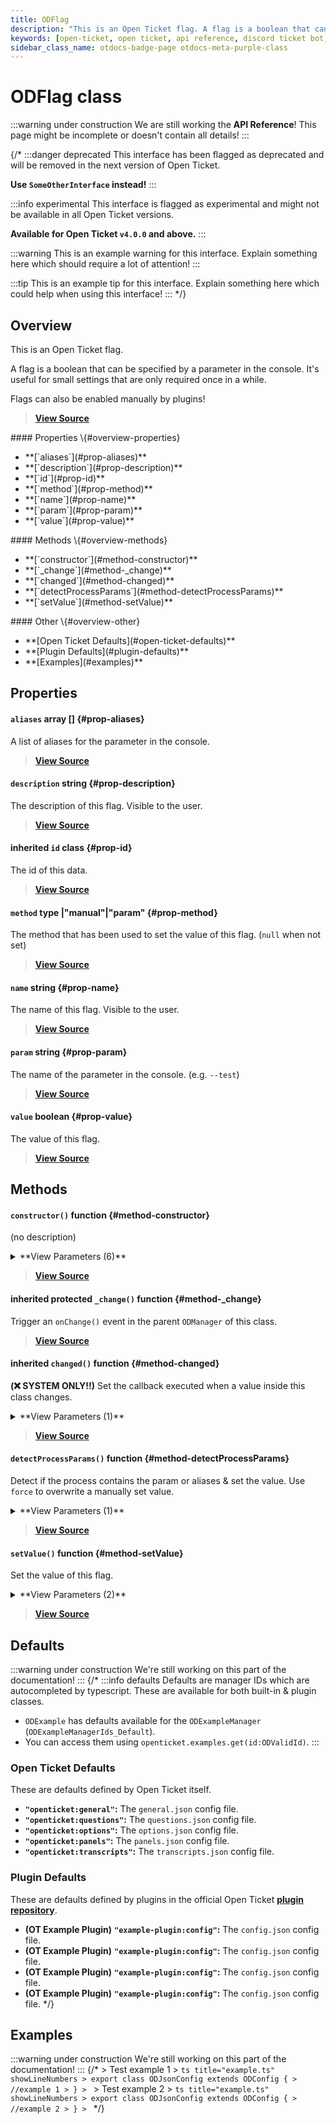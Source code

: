 ```yaml
---
title: ODFlag
description: "This is an Open Ticket flag. A flag is a boolean that can be specified by a parameter in the console."
keywords: [open-ticket, open ticket, api reference, discord ticket bot, class]
sidebar_class_name: otdocs-badge-page otdocs-meta-purple-class
---
```

<head>
    <link rel="apple-touch-icon" href="/img/logo_vertical.png"/>
</head>

# ODFlag <M color="purple">class</M>

:::warning under construction
We are still working the **API Reference**! This page might be incomplete or doesn't contain all details!
:::

{/*
:::danger deprecated
This interface has been flagged as deprecated and will be removed in the next version of Open Ticket.

**Use `SomeOtherInterface` instead!**
:::

:::info experimental
This interface is flagged as experimental and might not be available in all Open Ticket versions.

**Available for Open Ticket `v4.0.0` and above.**
:::

:::warning
This is an example warning for this interface. Explain something here which should require a lot of attention!
:::

:::tip
This is an example tip for this interface. Explain something here which could help when using this interface!
:::
*/}

## Overview
This is an Open Ticket flag.

A flag is a boolean that can be specified by a parameter in the console.
It's useful for small settings that are only required once in a while.

Flags can also be enabled manually by plugins!

> [**View Source**](https://otgithub.dj-dj.be/tree/main/src/core/api/modules/flag.ts#L15)

<FlexHorizontal>
<div style={{width:"30%"}} className="otdocs-flex-mobile-width">
    #### Properties \{#overview-properties}
    <ul>
        <li>**[`aliases`](#prop-aliases)**</li>
        <li>**[`description`](#prop-description)**</li>
        <li>**[`id`](#prop-id)**</li>
        <li>**[`method`](#prop-method)**</li>
        <li>**[`name`](#prop-name)**</li>
        <li>**[`param`](#prop-param)**</li>
        <li>**[`value`](#prop-value)**</li>
    </ul>
</div>
<div style={{width:"30%"}} className="otdocs-flex-mobile-width">
    #### Methods \{#overview-methods}
    <ul>
        <li>**[`constructor`](#method-constructor)**</li>
        <li>**[`_change`](#method-_change)**</li>
        <li>**[`changed`](#method-changed)**</li>
        <li>**[`detectProcessParams`](#method-detectProcessParams)**</li>
        <li>**[`setValue`](#method-setValue)**</li>
    </ul>
</div>
<div style={{width:"30%"}} className="otdocs-flex-mobile-width">
    #### Other \{#overview-other}
    <ul>
        <li>**[Open Ticket Defaults](#open-ticket-defaults)**</li>
        <li>**[Plugin Defaults](#plugin-defaults)**</li>
        <li>**[Examples](#examples)**</li>
    </ul>
</div>
</FlexHorizontal>

## Properties
<Divider></Divider>
#### `aliases` <M color="pink">array</M> <ApiBlock><ApiUrl url="js:string" label="string"/>[]</ApiBlock> \{#prop-aliases}
A list of aliases for the parameter in the console.

> [**View Source**](https://otgithub.dj-dj.be/tree/main/src/core/api/modules/flag.ts#L25)

<Divider></Divider>
#### `description` <M color="blue">string</M> <ApiBlock><ApiUrl url="js:string" label="string"/></ApiBlock> \{#prop-description}
The description of this flag. Visible to the user.

> [**View Source**](https://otgithub.dj-dj.be/tree/main/src/core/api/modules/flag.ts#L21)

<Divider></Divider>
#### <C color="purple">inherited</C> `id` <M color="purple">class</M> <ApiBlock><ApiUrl url="class:ODId" label="api.ODId"/></ApiBlock> \{#prop-id}
The id of this data.

> [**View Source**](https://otgithub.dj-dj.be/tree/main/src/core/api/modules/base.ts#L172)

<Divider></Divider>
#### `method` <M color="brown">type</M> <ApiBlock><ApiUrl url="js:null" label="null"/>|"manual"|"param"</ApiBlock> \{#prop-method}
The method that has been used to set the value of this flag. (`null` when not set)

> [**View Source**](https://otgithub.dj-dj.be/tree/main/src/core/api/modules/flag.ts#L17)

<Divider></Divider>
#### `name` <M color="blue">string</M> <ApiBlock><ApiUrl url="js:string" label="string"/></ApiBlock> \{#prop-name}
The name of this flag. Visible to the user.

> [**View Source**](https://otgithub.dj-dj.be/tree/main/src/core/api/modules/flag.ts#L19)

<Divider></Divider>
#### `param` <M color="blue">string</M> <ApiBlock><ApiUrl url="js:string" label="string"/></ApiBlock> \{#prop-param}
The name of the parameter in the console. (e.g. `--test`)

> [**View Source**](https://otgithub.dj-dj.be/tree/main/src/core/api/modules/flag.ts#L23)

<Divider></Divider>
#### `value` <M color="red">boolean</M> <ApiBlock><ApiUrl url="js:boolean" label="boolean"/></ApiBlock> \{#prop-value}
The value of this flag.

> [**View Source**](https://otgithub.dj-dj.be/tree/main/src/core/api/modules/flag.ts#L27)

<Divider></Divider>

## Methods
<Divider></Divider>
#### `constructor()` <M color="orange">function</M> <ApiBlock><ApiUrl url="class:ODFlag" label="api.ODFlag"/></ApiBlock> \{#method-constructor}
(no description)

<details>
<summary>**View Parameters (6)**</summary>
- **`id`:** <M color="brown">type</M> <ApiBlock><ApiUrl url="type:ODValidId" label="api.ODValidId"/></ApiBlock> - Parameter Description Lorem Ipsum.
- **`name`:** <M color="blue">string</M> <ApiBlock><ApiUrl url="js:string" label="string"/></ApiBlock> - Parameter Description Lorem Ipsum.
- **`description`:** <M color="blue">string</M> <ApiBlock><ApiUrl url="js:string" label="string"/></ApiBlock> - Parameter Description Lorem Ipsum.
- **`param`:** <M color="blue">string</M> <ApiBlock><ApiUrl url="js:string" label="string"/></ApiBlock> - Parameter Description Lorem Ipsum.
- **`aliases`:** <M color="pink">array</M> <ApiBlock><ApiUrl url="js:string" label="string"/>[]</ApiBlock> - Parameter Description Lorem Ipsum.
- **`initialValue`:** <M color="red">boolean</M> <ApiBlock><ApiUrl url="js:boolean" label="boolean"/></ApiBlock> - Parameter Description Lorem Ipsum.
</details>

> [**View Source**](https://otgithub.dj-dj.be/tree/main/src/core/api/modules/flag.ts#L29)

<Divider></Divider>
#### <C color="orange">inherited</C> <C color="orange">protected</C> `_change()` <M color="orange">function</M> <ApiBlock><ApiUrl url="js:void" label="void"/></ApiBlock> \{#method-_change}
Trigger an `onChange()` event in the parent `ODManager` of this class.



> [**View Source**](https://otgithub.dj-dj.be/tree/main/src/core/api/modules/base.ts#L108)

<Divider></Divider>
#### <C color="orange">inherited</C> `changed()` <M color="orange">function</M> <ApiBlock><ApiUrl url="js:void" label="void"/></ApiBlock> \{#method-changed}
**(❌ SYSTEM ONLY!!)** Set the callback executed when a value inside this class changes.

<details>
<summary>**View Parameters (1)**</summary>
- **`callback`:** <M color="brown">type</M> <ApiBlock><ApiUrl url="js:null" label="null"/>|(() => <ApiUrl url="js:void" label="void"/>)</ApiBlock> - Parameter Description Lorem Ipsum.
</details>

> [**View Source**](https://otgithub.dj-dj.be/tree/main/src/core/api/modules/base.ts#L119)

<Divider></Divider>
#### `detectProcessParams()` <M color="orange">function</M> <ApiBlock><ApiUrl url="js:void" label="void"/></ApiBlock> \{#method-detectProcessParams}
Detect if the process contains the param or aliases & set the value. Use `force` to overwrite a manually set value.

<details>
<summary>**View Parameters (1)**</summary>
- **`force`:** <M color="red">boolean</M> <ApiBlock><ApiUrl url="js:boolean" label="boolean"/></ApiBlock> - Parameter Description Lorem Ipsum.
</details>

> [**View Source**](https://otgithub.dj-dj.be/tree/main/src/core/api/modules/flag.ts#L44)

<Divider></Divider>
#### `setValue()` <M color="orange">function</M> <ApiBlock><ApiUrl url="js:void" label="void"/></ApiBlock> \{#method-setValue}
Set the value of this flag.

<details>
<summary>**View Parameters (2)**</summary>
- **`value`:** <M color="red">boolean</M> <ApiBlock><ApiUrl url="js:boolean" label="boolean"/></ApiBlock> - Parameter Description Lorem Ipsum.
- **`method`:** <M color="brown">type</M> <ApiBlock>"manual"|"param"</ApiBlock> - Parameter Description Lorem Ipsum.
</details>

> [**View Source**](https://otgithub.dj-dj.be/tree/main/src/core/api/modules/flag.ts#L39)

<Divider></Divider>

## Defaults
:::warning under construction
We're still working on this part of the documentation!
:::
{/*
:::info defaults
Defaults are manager IDs which are autocompleted by typescript. These are available for both built-in & plugin classes.
- `ODExample` has defaults available for the `ODExampleManager` (`ODExampleManagerIds_Default`).
- You can access them using `openticket.examples.get(id:ODValidId)`.
:::

### Open Ticket Defaults
These are defaults defined by Open Ticket itself.
- **`"openticket:general"`:** The `general.json` config file.
- **`"openticket:questions"`:** The `questions.json` config file.
- **`"openticket:options"`:** The `options.json` config file.
- **`"openticket:panels"`:** The `panels.json` config file.
- **`"openticket:transcripts"`:** The `transcripts.json` config file.

### Plugin Defaults
These are defaults defined by plugins in the official Open Ticket [**plugin repository**](https://odplugins.dj-dj.be/tree/main/open-ticket).
- <C color="blue">**(OT Example Plugin)**</C> **`"example-plugin:config"`:** The `config.json` config file.
- <C color="blue">**(OT Example Plugin)**</C> **`"example-plugin:config"`:** The `config.json` config file.
- <C color="blue">**(OT Example Plugin)**</C> **`"example-plugin:config"`:** The `config.json` config file.
- <C color="blue">**(OT Example Plugin)**</C> **`"example-plugin:config"`:** The `config.json` config file.
*/}

## Examples
:::warning under construction
We're still working on this part of the documentation!
:::
{/*
<Tabs>
    <TabItem value="First Example">
    > Test example 1
    > ```ts title="example.ts" showLineNumbers
    > export class ODJsonConfig extends ODConfig {
    >     //example 1
    > }
    > ```
    </TabItem>
    <TabItem value="Second Example">
    > Test example 2
    > ```ts title="example.ts" showLineNumbers
    > export class ODJsonConfig extends ODConfig {
    >     //example 2
    > }
    > ```
    </TabItem>
</Tabs>
*/}
